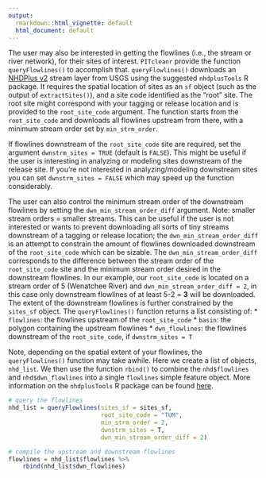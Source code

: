 ```yaml
---
output:
  rmarkdown::html_vignette: default
  html_document: default
---
```


The user may also be interested in getting the flowlines (i.e., the stream or river network), for their sites of interest. `PITcleanr` provide the function `queryFlowlines()` to accomplish that. `queryFlowlines()` downloads an [NHDPlus v2](https://www.epa.gov/waterdata/nhdplus-national-hydrography-dataset-plus) stream layer from USGS using the suggested `nhdplusTools` R package. It requires the spatial location of sites as an `sf` object (such as the output of `extractSites()`), and a site code identified as the "root" site. The root site might correspond with your tagging or release location and is provided to the `root_site_code` argument. The function starts from the `root_site_code` and downloads all flowlines upstream from there, with a minimum stream order set by `min_strm_order`. 

If flowlines downstream of the `root_site_code` site are required, set the argument `dwnstrm_sites = TRUE` (default is `FALSE`). This might be useful if the user is interesting in analyzing or modeling sites downstream of the release site. If you're not interested in analyzing/modeling downstream sites you can set `dwnstrm_sites = FALSE` which may speed up the function considerably.

The user can also control the minimum stream order of the downstream flowlines by setting the `dwn_min_stream_order_diff` argument. Note: smaller stream orders = smaller streams. This can be useful if the user is not interested or wants to prevent downloading all sorts of tiny streams downstream of a tagging or release location; the `dwn_min_stream_order_diff` is an attempt to constrain the amount of flowlines downloaded downstream of the `root_site_code` which can be sizable. The `dwn_min_stream_order_diff` corresponds to the difference between the stream order of the `root_site_code` site and the minimum stream order desired in the downstream flowlines. In our example, our `root_site_code` is located on a stream order of 5 (Wenatchee River) and `dwn_min_stream_order_diff = 2`, in this case only downstream flowlines of at least 5-2 = **3** will be downloaded. The extent of the downstream flowlines is further constrained by the `sites_sf` object. The `queryFlowlines()` function returns a list consisting of:
  * `flowlines`: the flowlines upstream of the `root_site_code`
  * `basin`: the polygon containing the upstream flowlines
  * `dwn_flowlines`: the flowlines downstream of the `root_site_code`, if `dwnstrm_sites = T`

Note, depending on the spatial extent of your flowlines, the `queryFlowlines()` function may take awhile. Here we create a list of objects, `nhd_list`. We then use the function `rbind()` to combine the `nhd$flowlines` and `nhd$dwn_flowlines` into a single `flowlines` simple feature object. More information on the `nhdplusTools` R package can be found [here](https://cran.r-project.org/web/packages/nhdplusTools/index.html).

```r
# query the flowlines
nhd_list = queryFlowlines(sites_sf = sites_sf,
                          root_site_code = "TUM",
                          min_strm_order = 2,
                          dwnstrm_sites = T,
                          dwn_min_stream_order_diff = 2)

# compile the upstream and downstream flowlines
flowlines = nhd_list$flowlines %>%
    rbind(nhd_list$dwn_flowlines)

```
